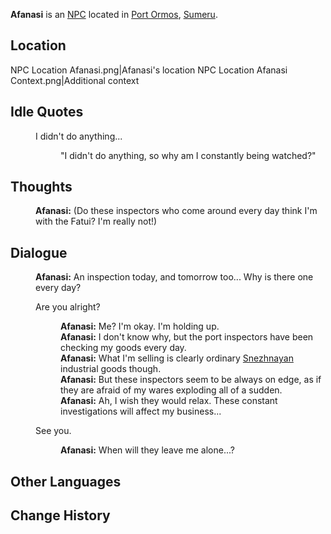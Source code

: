 {{Meta
|missing_NPC_profile  = yes
}}
{{Character Infobox
|type             = NPC
|image            = NPC Afanasi.png
|region           = Sumeru
|affiliation      = 
|title            = Merchant
}}
'''Afanasi''' is an [[NPC]] located in [[Port Ormos]], [[Sumeru]].

==Location==
<gallery>
NPC Location Afanasi.png|Afanasi's location
NPC Location Afanasi Context.png|Additional context
</gallery>
<!--
==Profile==
Detailed story/lore information goes here.
''(To be added.)''

===Personality===
''(To be added.)''

===Appearance===
Keep appearance section short and concise. Limit to 2 paragraphs with 3-4 sentences each.
''(To be added.)''
-->
<!--
==Quests and Events==
{{Quests and Events}}
-->
==Idle Quotes==
{{Dialogue start}}
: {{DIcon|Idle}} I didn't do anything...
:: {{A|VO Afanasi 01.ogg}} "I didn't do anything, so why am I constantly being watched?"
{{Dialogue end}}

==Thoughts==
{{All Schemes to Know Explanation|name=Afanasi}}
{{Dialogue start}}
:{{A|VO Afanasi All Schemes to Know 01.ogg}} '''Afanasi:''' (Do these inspectors who come around every day think I'm with the Fatui? I'm really not!)
{{Dialogue end}}

==Dialogue==
{{Dialogue start}}
:'''Afanasi:''' An inspection today, and tomorrow too... Why is there one every day?
:{{DIcon}} Are you alright?
::'''Afanasi:''' Me? I'm okay. I'm holding up.
::'''Afanasi:''' I don't know why, but the port inspectors have been checking my goods every day.
::'''Afanasi:''' What I'm selling is clearly ordinary [[Snezhnaya]]n industrial goods though.
::'''Afanasi:''' But these inspectors seem to be always on edge, as if they are afraid of my wares exploding all of a sudden.
::'''Afanasi:''' Ah, I wish they would relax. These constant investigations will affect my business...
:{{DIcon}} See you.
::'''Afanasi:''' When will they leave me alone...?
{{Dialogue end}}

<!--
==Event Dialogue==
===Event Name===
{{Dialogue start}}
:'''{{subst:PAGENAME}}:'''
{{Dialogue end}}

==Trivia==
* 
-->
==Other Languages==
{{Other Languages
|default_hidden = 1
|en      = Afanasi
|zhs     = 阿法纳西
|zhs_rm  = Āfǎnàxī
|zht     = 阿法納西
|zht_rm  = Āfǎnàxī
|ja      = アファナシー
|ja_rm   = Afanashii
|ko      = //아파나시//
|es      = Afanasi
|fr      = Afanasi
|ru      = Афанасий
|th      = Afanasi
|vi      = Afanasi
|de      = Afanasi
|id      = Afanasi
|pt      = Afanasi
|tr      = Afanasi
|it      = Afanasi
}}

==Change History==
{{Change History|3.0}}
<!--
==References==
{{Reflist}}
-->